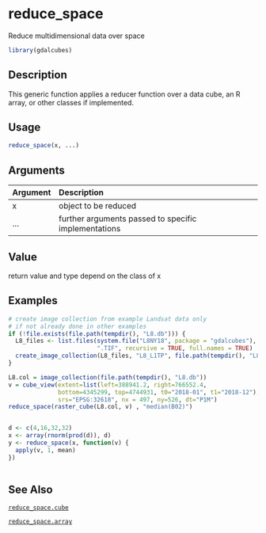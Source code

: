 # reduce_space

Reduce multidimensional data over space



```r
library(gdalcubes)
```

## Description

This generic function applies a reducer function over a data cube, an R array, or other classes if implemented.


## Usage


```r
reduce_space(x, ...)

```


## Arguments

| Argument    | Description                       |
|:------------|:----------------------------------|
| x | object to be reduced |
| ... | further arguments passed to specific implementations |


## Value

return value and type depend on the class of x


## Examples


```r
# create image collection from example Landsat data only 
# if not already done in other examples
if (!file.exists(file.path(tempdir(), "L8.db"))) {
  L8_files <- list.files(system.file("L8NY18", package = "gdalcubes"),
                         ".TIF", recursive = TRUE, full.names = TRUE)
  create_image_collection(L8_files, "L8_L1TP", file.path(tempdir(), "L8.db"), quiet = TRUE) 
}

L8.col = image_collection(file.path(tempdir(), "L8.db"))
v = cube_view(extent=list(left=388941.2, right=766552.4, 
              bottom=4345299, top=4744931, t0="2018-01", t1="2018-12"),
              srs="EPSG:32618", nx = 497, ny=526, dt="P1M")
reduce_space(raster_cube(L8.col, v) , "median(B02)")  


d <- c(4,16,32,32)
x <- array(rnorm(prod(d)), d)
y <- reduce_space(x, function(v) {
  apply(v, 1, mean)
})
 
```


## See Also

[`reduce_space.cube`](reduce_space.cube.Rmd)

[`reduce_space.array`](reduce_space.array.Rmd)


